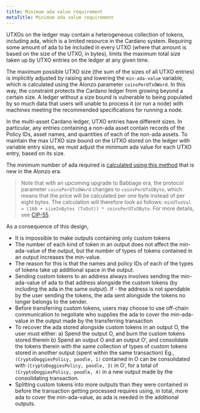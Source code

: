 ```yaml
---
title: Minimum ada value requirement
metaTitle: Minimum ada value requirement
---
```


UTXOs on the ledger may contain a heterogeneous collection of tokens, including ada, which is a limited resource in the Cardano system. Requiring some amount of ada to be included in every UTXO (where that amount is based on the size of the UTXO, in bytes), limits the maximum total size taken up by UTXO entries on the ledger at any given time.

The maximum possible UTXO size (the sum of the sizes of all UTXO entries) is implicitly adjusted by raising and lowering the `min-ada-value` variable, which is calculated using the Alonzo parameter `coinsPerUTxOWord`. In this way, the constraint protects the Cardano ledger from growing beyond a certain size. A ledger without a size bound is vulnerable to being populated by so much data that users will unable to process it (or run a node) with machines meeting the recommended specifications for running a node.

In the multi-asset Cardano ledger, UTXO entries have different sizes. In particular, any entries containing a non-ada asset contain records of the Policy IDs, asset names, and quantities of each of the non-ada assets. To maintain the max UTXO size bound on the UTXO stored on the ledger with variable entry sizes, we must adjust the minimum ada value for each UTXO entry, based on its size.  

The minimum number of ada required is [calculated using this method](https://github.com/input-output-hk/cardano-ledger/blob/master/doc/explanations/min-utxo-alonzo.rst) that is new in the Alonzo era.

> Note that with an upcoming upgrade to Babbage era, the protocol parameter `coinsPerUTxOWord` changes to `coinsPerUTxOByte`, which means that the price will be calculated per one byte instead of per eight bytes. The calculation will therefore look as follows: `minUTxoVal = (160 + sizeInBytes (TxOut)) * coinsPerUTxOByte`. For more details, see [CIP-55](https://cips.cardano.org/cips/cip55/).

As a consequence of this design,

- It is impossible to make outputs containing only custom tokens
- The number of each kind of token in an output does not affect the min-ada-value of the output, but the number of types of tokens contained in an output increases the min-value.
- The reason for this is that the names and policy IDs of each of the types of tokens take up additional space in the output.
- Sending custom tokens to an address always involves sending the min-ada-value of ada to that address alongside the custom tokens (by including the ada in the same output). If - the address is not spendable by the user sending the tokens, the ada sent alongside the tokens no longer belongs to the sender.
- Before transferring custom tokens, users may choose to use off-chain communication to negotiate who supplies the ada to cover the min-ada-value in the output made by the transferring transaction
- To recover the ada stored alongside custom tokens in an output O, the user must either: a) Spend the output O, and burn the custom tokens stored therein b) Spend an output O and an output O’, and consolidate the tokens therein with the same collection of types of custom tokens stored in another output (spent within the same transaction)
Eg., `(CryptoDoggiesPolicy, poodle, 1)` contained in O can be consolidated with `(CryptoDoggiesPolicy, poodle, 3)` in O’, for a total of `(CryptoDoggiesPolicy, poodle, 4)` in a new output made by the consolidating transaction.
- Splitting custom tokens into more outputs than they were contained in before the transaction getting processed requires using, in total, more ada to cover the min-ada-value, as ada is needed in the additional outputs.

